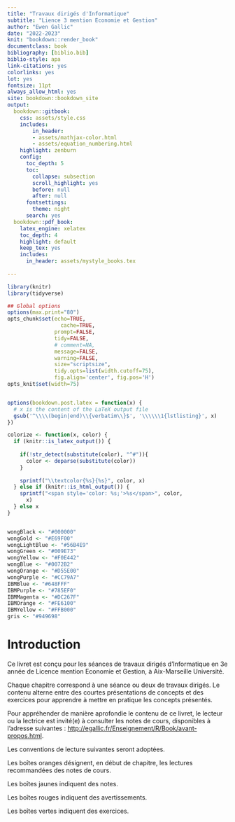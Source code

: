 ```yaml
---
title: "Travaux dirigés d'Informatique"
subtitle: "Lience 3 mention Economie et Gestion"
author: "Ewen Gallic"
date: "2022-2023"
knit: "bookdown::render_book"
documentclass: book
bibliography: [biblio.bib]
biblio-style: apa
link-citations: yes
colorlinks: yes
lot: yes
fontsize: 11pt
always_allow_html: yes
site: bookdown::bookdown_site
output:
  bookdown::gitbook:
    css: assets/style.css
    includes:
        in_header: 
        - assets/mathjax-color.html
        - assets/equation_numbering.html
    highlight: zenburn
    config:
      toc_depth: 5
      toc:
        collapse: subsection
        scroll_highlight: yes
        before: null
        after: null
      fontsettings:
        theme: night
      search: yes
  bookdown::pdf_book:
    latex_engine: xelatex
    toc_depth: 4
    highlight: default
    keep_tex: yes
    includes:
      in_header: assets/mystyle_books.tex
  
---
```


```r

library(knitr)
library(tidyverse)

## Global options
options(max.print="80")
opts_chunk$set(echo=TRUE,
	             cache=TRUE,
               prompt=FALSE,
               tidy=FALSE,
               # comment=NA,
               message=FALSE,
               warning=FALSE,
               size="scriptsize",
               tidy.opts=list(width.cutoff=75),
               fig.align='center', fig.pos='H')
opts_knit$set(width=75)


options(bookdown.post.latex = function(x) {
  # x is the content of the LaTeX output file
  gsub('^\\\\(begin|end)\\{verbatim\\}$', '\\\\\\1{lstlisting}', x)
})

colorize <- function(x, color) {
  if (knitr::is_latex_output()) {
    
    if(!str_detect(substitute(color), "^#")){
      color <- deparse(substitute(color))
    }
    
    sprintf("\\textcolor{%s}{%s}", color, x)
  } else if (knitr::is_html_output()) {
    sprintf("<span style='color: %s;'>%s</span>", color,
      x)
  } else x
}


wongBlack <- "#000000"
wongGold <- "#E69F00"
wongLightBlue <- "#56B4E9"
wongGreen <- "#009E73"
wongYellow <- "#F0E442"
wongBlue <- "#0072B2"
wongOrange <- "#D55E00"
wongPurple <- "#CC79A7"
IBMBlue <- "#648FFF"
IBMPurple <- "#785EF0"
IBMMagenta <- "#DC267F"
IBMOrange <- "#FE6100"
IBMYellow <- "#FFB000"
gris <- "#949698"

```


# Introduction {-}

Ce livret est conçu pour les séances de travaux dirigés d'Informatique en 3e année de Licence mention Economie et Gestion, à Aix-Marseille Université.

Chaque chapitre correspond à une séance ou deux de travaux dirigés. Le contenu alterne entre des courtes présentations de concepts et des exercices pour apprendre à mettre en pratique les concepts présentés.

Pour appréhender de manière aprofondie le contenu de ce livret, le lecteur ou la lectrice est invité(e) à consulter les notes de cours, disponibles à l'adresse suivantes : <http://egallic.fr/Enseignement/R/Book/avant-propos.html>.


Les conventions de lecture suivantes seront adoptées.

::::{.orangebox data-latex=""}

Les boîtes oranges désignent, en début de chapitre, les lectures recommandées des notes de cours.

:::

::::{.notebox data-latex=""}

Les boîtes jaunes indiquent des notes.

:::


::::{.redbox data-latex=""}

Les boîtes rouges indiquent des avertissements.

:::

::::{.greenbox data-latex=""}

Les boîtes vertes indiquent des exercices.

:::

